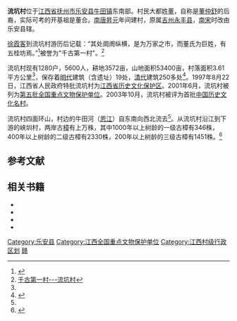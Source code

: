 {{coord|27|16|05|N|115|46|19|E|display=title|scale:10000}}
{{文物保护单位
| 级别 = 全国
| 图片 = [[File:流坑.jpg|250px]]
| 名称 = 流坑村古建筑群
| 编号 = 5-334
| 分类 = 古建筑
| 时代 = [[明|明]]、[[清|清]]
| 所在 = [[江西省|江西省]][[乐安县|乐安县]]
| 登录 = 2001年6月25日
}}
'''流坑村'''位于[[江西省|江西省]][[抚州市|抚州市]][[乐安县|乐安县]][[牛田镇_(乐安县)|牛田镇]]东南部。村民大都姓[[董姓|董]]，自称是[[董仲舒|董仲舒]]的后裔，实际可考的开基祖是董合。[[南唐|南唐]][[昇元|昇元]]年间建村，原属[[吉州|吉州]][[永丰县|永丰县]]，[[南宋|南宋]]时改由乐安县辖。

[[徐霞客|徐霞客]]到流坑村游历后记载：“其处阛阓纵横，是为万家之市，而董氏为巨姓，有五桂坊焉。”<ref>{{Cite web |url=http://www.china.com.cn/travel/txt/2010-09/07/content_20876651.htm |title=乐安流坑千古第一村 享受原生态自然气息 |access-date=2010-09-07 |archive-date=2011-05-31 |archive-url=https://web.archive.org/web/20110531071129/http://www.china.com.cn/travel/txt/2010-09/07/content_20876651.htm |dead-url=no }}</ref>被誉为"千古第一村"。<ref name="千古第一村">[http://www.zgxcfx.com/Article_Show.asp?ArticleID=27794 千古第一村---流坑村]{{Dead link|date=2018年9月 |bot=InternetArchiveBot |fix-attempted=yes }}</ref>

流坑村现有1280户，5600人，耕地3572亩，山地面积53400亩，村落面积3.61平方公里<ref name="千古第一村"/>，保存着[[明代|明代]]建筑（含遗址）19处，[[清代|清代]]建筑250多处<ref name="庐陵古村落">{{Cite web |url=http://culture.china.com.cn/jianzhu/2010-08/04/content_20636948.htm |title=庐陵古村落 |access-date=2010-09-07 |archive-date=2012-06-17 |archive-url=https://web.archive.org/web/20120617192913/http://culture.china.com.cn/jianzhu/2010-08/04/content_20636948.htm |dead-url=no }}</ref>。1997年8月22日，江西省人民政府特批流坑村为[[江西省历史文化保护区|江西省历史文化保护区]]。2001年6月，流坑村被列为[[第五批全国重点文物保护单位|第五批全国重点文物保护单位]]。2003年10月，流坑村被评为首批[[中国历史文化名村|中国历史文化名村]]。

流坑村四面环山，村边的牛田河（[[恩江|恩江]]）自东南向西北流去<ref name="千古第一村"/>。从流坑村沿江到下游的峡圳村，两岸古[[樟树|樟]]有上万株，其中1000年以上树龄的一级古樟有346株，400年以上树龄的二级古樟有2330株，200年以上树龄的三级古樟有1451株。<ref>{{cite journal |title=醉在古樟林 |author=余萧，钟秋兰 |journal=[[江西日报|江西日报]] |year=2010-08-18 |volume= |issue= |pages=C3 |url=http://www.red-soil.com/luyou/201008101002395685.htm |access-date=2010-09-07 |archive-date=2019-09-10 |archive-url=https://web.archive.org/web/20190910160547/http://www.red-soil.com/luyou/201008101002395685.htm |dead-url=no }}</ref>

==参考文献==
{{reflist}}

==相关书籍==
<div class="references-small">
*{{cite book |author= 李秋香，陈志华 |title=流坑村 |year=2003 |publisher=河北教育出版社 |isbn=9787543447844 }}
*{{cite book |author= |title=千古第一村――流坑 |year=1999 |publisher=江西教育出版社 |isbn=9787539231471 }}
*{{cite book |author= 张新民 |title=流坑:中国传统农业社会最后的标本 |year=2000 |publisher=中国青年出版社 |isbn=9787805367118 }}
*{{cite book |author=周銮书 |title=千古一村 |year=2003 |publisher=江西人民出版社 |isbn=9787210017691 }}
</div>

{{中国历史文化名村}}
{{江西全国重点文物保护单位}}

{{DEFAULTSORT:Liu}}
[[Category:乐安县|Category:乐安县]]
[[Category:江西全国重点文物保护单位|Category:江西全国重点文物保护单位]]
[[Category:江西村级行政区划|Category:江西村级行政区划]]
[[Category:中国历史文化名村|赣]]